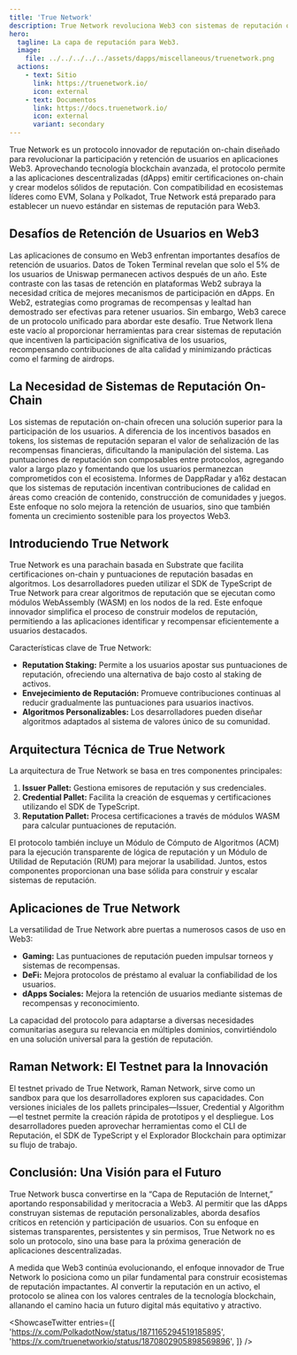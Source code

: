 ```yaml
---
title: 'True Network'
description: True Network revoluciona Web3 con sistemas de reputación on-chain, empoderando a las dApps para mejorar la participación de los usuarios y recompensar contribuciones de manera efectiva.
hero:
  tagline: La capa de reputación para Web3.
  image: 
    file: ../../../../../assets/dapps/miscellaneous/truenetwork.png
  actions:
    - text: Sitio
      link: https://truenetwork.io/
      icon: external
    - text: Documentos
      link: https://docs.truenetwork.io/
      icon: external
      variant: secondary
---
```



True Network es un protocolo innovador de reputación on-chain diseñado para revolucionar la participación y retención de usuarios en aplicaciones Web3. Aprovechando tecnología blockchain avanzada, el protocolo permite a las aplicaciones descentralizadas (dApps) emitir certificaciones on-chain y crear modelos sólidos de reputación. Con compatibilidad en ecosistemas líderes como EVM, Solana y Polkadot, True Network está preparado para establecer un nuevo estándar en sistemas de reputación para Web3.

## Desafíos de Retención de Usuarios en Web3
Las aplicaciones de consumo en Web3 enfrentan importantes desafíos de retención de usuarios. Datos de Token Terminal revelan que solo el 5% de los usuarios de Uniswap permanecen activos después de un año. Este contraste con las tasas de retención en plataformas Web2 subraya la necesidad crítica de mejores mecanismos de participación en dApps.
En Web2, estrategias como programas de recompensas y lealtad han demostrado ser efectivas para retener usuarios. Sin embargo, Web3 carece de un protocolo unificado para abordar este desafío. True Network llena este vacío al proporcionar herramientas para crear sistemas de reputación que incentiven la participación significativa de los usuarios, recompensando contribuciones de alta calidad y minimizando prácticas como el farming de airdrops.

## La Necesidad de Sistemas de Reputación On-Chain
Los sistemas de reputación on-chain ofrecen una solución superior para la participación de los usuarios. A diferencia de los incentivos basados en tokens, los sistemas de reputación separan el valor de señalización de las recompensas financieras, dificultando la manipulación del sistema. Las puntuaciones de reputación son composables entre protocolos, agregando valor a largo plazo y fomentando que los usuarios permanezcan comprometidos con el ecosistema.
Informes de DappRadar y a16z destacan que los sistemas de reputación incentivan contribuciones de calidad en áreas como creación de contenido, construcción de comunidades y juegos. Este enfoque no solo mejora la retención de usuarios, sino que también fomenta un crecimiento sostenible para los proyectos Web3.

## Introduciendo True Network
True Network es una parachain basada en Substrate que facilita certificaciones on-chain y puntuaciones de reputación basadas en algoritmos. Los desarrolladores pueden utilizar el SDK de TypeScript de True Network para crear algoritmos de reputación que se ejecutan como módulos WebAssembly (WASM) en los nodos de la red. Este enfoque innovador simplifica el proceso de construir modelos de reputación, permitiendo a las aplicaciones identificar y recompensar eficientemente a usuarios destacados.

Características clave de True Network:
- **Reputation Staking:** Permite a los usuarios apostar sus puntuaciones de reputación, ofreciendo una alternativa de bajo costo al staking de activos.
- **Envejecimiento de Reputación:** Promueve contribuciones continuas al reducir gradualmente las puntuaciones para usuarios inactivos.
- **Algoritmos Personalizables:** Los desarrolladores pueden diseñar algoritmos adaptados al sistema de valores único de su comunidad.

## Arquitectura Técnica de True Network
La arquitectura de True Network se basa en tres componentes principales:
1. **Issuer Pallet:** Gestiona emisores de reputación y sus credenciales.
2. **Credential Pallet:** Facilita la creación de esquemas y certificaciones utilizando el SDK de TypeScript.
3. **Reputation Pallet:** Procesa certificaciones a través de módulos WASM para calcular puntuaciones de reputación.

El protocolo también incluye un Módulo de Cómputo de Algoritmos (ACM) para la ejecución transparente de lógica de reputación y un Módulo de Utilidad de Reputación (RUM) para mejorar la usabilidad. Juntos, estos componentes proporcionan una base sólida para construir y escalar sistemas de reputación.

## Aplicaciones de True Network
La versatilidad de True Network abre puertas a numerosos casos de uso en Web3:
- **Gaming:** Las puntuaciones de reputación pueden impulsar torneos y sistemas de recompensas.
- **DeFi:** Mejora protocolos de préstamo al evaluar la confiabilidad de los usuarios.
- **dApps Sociales:** Mejora la retención de usuarios mediante sistemas de recompensas y reconocimiento.

La capacidad del protocolo para adaptarse a diversas necesidades comunitarias asegura su relevancia en múltiples dominios, convirtiéndolo en una solución universal para la gestión de reputación.

## Raman Network: El Testnet para la Innovación
El testnet privado de True Network, Raman Network, sirve como un sandbox para que los desarrolladores exploren sus capacidades. Con versiones iniciales de los pallets principales—Issuer, Credential y Algorithm—el testnet permite la creación rápida de prototipos y el despliegue. Los desarrolladores pueden aprovechar herramientas como el CLI de Reputación, el SDK de TypeScript y el Explorador Blockchain para optimizar su flujo de trabajo.

## Conclusión: Una Visión para el Futuro
True Network busca convertirse en la “Capa de Reputación de Internet,” aportando responsabilidad y meritocracia a Web3. Al permitir que las dApps construyan sistemas de reputación personalizables, aborda desafíos críticos en retención y participación de usuarios. Con su enfoque en sistemas transparentes, persistentes y sin permisos, True Network no es solo un protocolo, sino una base para la próxima generación de aplicaciones descentralizadas.

A medida que Web3 continúa evolucionando, el enfoque innovador de True Network lo posiciona como un pilar fundamental para construir ecosistemas de reputación impactantes. Al convertir la reputación en un activo, el protocolo se alinea con los valores centrales de la tecnología blockchain, allanando el camino hacia un futuro digital más equitativo y atractivo.

<ShowcaseTwitter
  entries={[
    'https://x.com/PolkadotNow/status/1871165294519185895',
    'https://x.com/truenetworkio/status/1870802905898569896',
  ]}
/>

<script async src="https://platform.twitter.com/widgets.js" charset="utf-8"></script>
